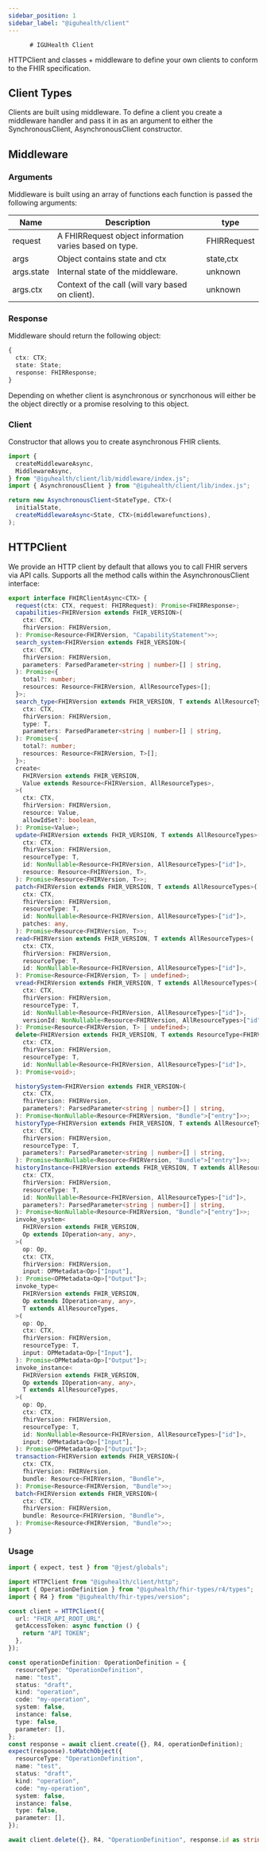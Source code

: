 ```yaml
---
sidebar_position: 1
sidebar_label: "@iguhealth/client"
---
```


          # IGUHealth Client

HTTPClient and classes + middleware to define your own clients to conform to the FHIR specification.

## Client Types

Clients are built using middleware. To define a client you create a middleware handler and pass it in as an argument to either the SynchronousClient, AsynchronousClient constructor.

## Middleware

### Arguments

Middleware is built using an array of functions each function is passed the following arguments:

| Name       | Description                                            | type        |
| ---------- | ------------------------------------------------------ | ----------- |
| request    | A FHIRRequest object information varies based on type. | FHIRRequest |
| args       | Object contains state and ctx                          | state,ctx   |
| args.state | Internal state of the middleware.                      | unknown     |
| args.ctx   | Context of the call (will vary based on client).       | unknown     |

### Response

Middleware should return the following object:

```typescript
{
  ctx: CTX;
  state: State;
  response: FHIRResponse;
}
```

Depending on whether client is asynchronous or syncrhonous will either be the object directly or a promise resolving to this object.

### Client

Constructor that allows you to create asynchronous FHIR clients.

```typescript
import {
  createMiddlewareAsync,
  MiddlewareAsync,
} from "@iguhealth/client/lib/middleware/index.js";
import { AsynchronousClient } from "@iguhealth/client/lib/index.js";

return new AsynchronousClient<StateType, CTX>(
  initialState,
  createMiddlewareAsync<State, CTX>(middlewarefunctions),
);
```

## HTTPClient

We provide an HTTP client by default that allows you to call FHIR servers via API calls.
Supports all the method calls within the AsynchronousClient interface:

```typescript
export interface FHIRClientAsync<CTX> {
  request(ctx: CTX, request: FHIRRequest): Promise<FHIRResponse>;
  capabilities<FHIRVersion extends FHIR_VERSION>(
    ctx: CTX,
    fhirVersion: FHIRVersion,
  ): Promise<Resource<FHIRVersion, "CapabilityStatement">>;
  search_system<FHIRVersion extends FHIR_VERSION>(
    ctx: CTX,
    fhirVersion: FHIRVersion,
    parameters: ParsedParameter<string | number>[] | string,
  ): Promise<{
    total?: number;
    resources: Resource<FHIRVersion, AllResourceTypes>[];
  }>;
  search_type<FHIRVersion extends FHIR_VERSION, T extends AllResourceTypes>(
    ctx: CTX,
    fhirVersion: FHIRVersion,
    type: T,
    parameters: ParsedParameter<string | number>[] | string,
  ): Promise<{
    total?: number;
    resources: Resource<FHIRVersion, T>[];
  }>;
  create<
    FHIRVersion extends FHIR_VERSION,
    Value extends Resource<FHIRVersion, AllResourceTypes>,
  >(
    ctx: CTX,
    fhirVersion: FHIRVersion,
    resource: Value,
    allowIdSet?: boolean,
  ): Promise<Value>;
  update<FHIRVersion extends FHIR_VERSION, T extends AllResourceTypes>(
    ctx: CTX,
    fhirVersion: FHIRVersion,
    resourceType: T,
    id: NonNullable<Resource<FHIRVersion, AllResourceTypes>["id"]>,
    resource: Resource<FHIRVersion, T>,
  ): Promise<Resource<FHIRVersion, T>>;
  patch<FHIRVersion extends FHIR_VERSION, T extends AllResourceTypes>(
    ctx: CTX,
    fhirVersion: FHIRVersion,
    resourceType: T,
    id: NonNullable<Resource<FHIRVersion, AllResourceTypes>["id"]>,
    patches: any,
  ): Promise<Resource<FHIRVersion, T>>;
  read<FHIRVersion extends FHIR_VERSION, T extends AllResourceTypes>(
    ctx: CTX,
    fhirVersion: FHIRVersion,
    resourceType: T,
    id: NonNullable<Resource<FHIRVersion, AllResourceTypes>["id"]>,
  ): Promise<Resource<FHIRVersion, T> | undefined>;
  vread<FHIRVersion extends FHIR_VERSION, T extends AllResourceTypes>(
    ctx: CTX,
    fhirVersion: FHIRVersion,
    resourceType: T,
    id: NonNullable<Resource<FHIRVersion, AllResourceTypes>["id"]>,
    versionId: NonNullable<Resource<FHIRVersion, AllResourceTypes>["id"]>,
  ): Promise<Resource<FHIRVersion, T> | undefined>;
  delete<FHIRVersion extends FHIR_VERSION, T extends ResourceType<FHIRVersion>>(
    ctx: CTX,
    fhirVersion: FHIRVersion,
    resourceType: T,
    id: NonNullable<Resource<FHIRVersion, AllResourceTypes>["id"]>,
  ): Promise<void>;

  historySystem<FHIRVersion extends FHIR_VERSION>(
    ctx: CTX,
    fhirVersion: FHIRVersion,
    parameters?: ParsedParameter<string | number>[] | string,
  ): Promise<NonNullable<Resource<FHIRVersion, "Bundle">["entry"]>>;
  historyType<FHIRVersion extends FHIR_VERSION, T extends AllResourceTypes>(
    ctx: CTX,
    fhirVersion: FHIRVersion,
    resourceType: T,
    parameters?: ParsedParameter<string | number>[] | string,
  ): Promise<NonNullable<Resource<FHIRVersion, "Bundle">["entry"]>>;
  historyInstance<FHIRVersion extends FHIR_VERSION, T extends AllResourceTypes>(
    ctx: CTX,
    fhirVersion: FHIRVersion,
    resourceType: T,
    id: NonNullable<Resource<FHIRVersion, AllResourceTypes>["id"]>,
    parameters?: ParsedParameter<string | number>[] | string,
  ): Promise<NonNullable<Resource<FHIRVersion, "Bundle">["entry"]>>;
  invoke_system<
    FHIRVersion extends FHIR_VERSION,
    Op extends IOperation<any, any>,
  >(
    op: Op,
    ctx: CTX,
    fhirVersion: FHIRVersion,
    input: OPMetadata<Op>["Input"],
  ): Promise<OPMetadata<Op>["Output"]>;
  invoke_type<
    FHIRVersion extends FHIR_VERSION,
    Op extends IOperation<any, any>,
    T extends AllResourceTypes,
  >(
    op: Op,
    ctx: CTX,
    fhirVersion: FHIRVersion,
    resourceType: T,
    input: OPMetadata<Op>["Input"],
  ): Promise<OPMetadata<Op>["Output"]>;
  invoke_instance<
    FHIRVersion extends FHIR_VERSION,
    Op extends IOperation<any, any>,
    T extends AllResourceTypes,
  >(
    op: Op,
    ctx: CTX,
    fhirVersion: FHIRVersion,
    resourceType: T,
    id: NonNullable<Resource<FHIRVersion, AllResourceTypes>["id"]>,
    input: OPMetadata<Op>["Input"],
  ): Promise<OPMetadata<Op>["Output"]>;
  transaction<FHIRVersion extends FHIR_VERSION>(
    ctx: CTX,
    fhirVersion: FHIRVersion,
    bundle: Resource<FHIRVersion, "Bundle">,
  ): Promise<Resource<FHIRVersion, "Bundle">>;
  batch<FHIRVersion extends FHIR_VERSION>(
    ctx: CTX,
    fhirVersion: FHIRVersion,
    bundle: Resource<FHIRVersion, "Bundle">,
  ): Promise<Resource<FHIRVersion, "Bundle">>;
}
```

### Usage

```typescript
import { expect, test } from "@jest/globals";

import HTTPClient from "@iguhealth/client/http";
import { OperationDefinition } from "@iguhealth/fhir-types/r4/types";
import { R4 } from "@iguhealth/fhir-types/version";

const client = HTTPClient({
  url: "FHIR_API_ROOT_URL",
  getAccessToken: async function () {
    return "API TOKEN";
  },
});

const operationDefinition: OperationDefinition = {
  resourceType: "OperationDefinition",
  name: "test",
  status: "draft",
  kind: "operation",
  code: "my-operation",
  system: false,
  instance: false,
  type: false,
  parameter: [],
};
const response = await client.create({}, R4, operationDefinition);
expect(response).toMatchObject({
  resourceType: "OperationDefinition",
  name: "test",
  status: "draft",
  kind: "operation",
  code: "my-operation",
  system: false,
  instance: false,
  type: false,
  parameter: [],
});

await client.delete({}, R4, "OperationDefinition", response.id as string);
```
